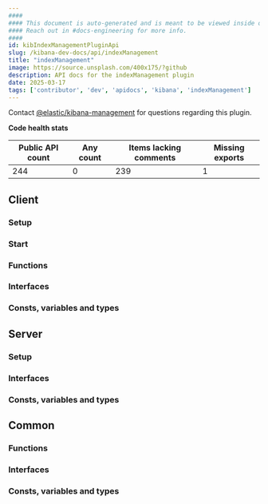 ```yaml
---
####
#### This document is auto-generated and is meant to be viewed inside our experimental, new docs system.
#### Reach out in #docs-engineering for more info.
####
id: kibIndexManagementPluginApi
slug: /kibana-dev-docs/api/indexManagement
title: "indexManagement"
image: https://source.unsplash.com/400x175/?github
description: API docs for the indexManagement plugin
date: 2025-03-17
tags: ['contributor', 'dev', 'apidocs', 'kibana', 'indexManagement']
---
```




Contact [@elastic/kibana-management](https://github.com/orgs/elastic/teams/kibana-management) for questions regarding this plugin.

**Code health stats**

| Public API count  | Any count | Items lacking comments | Missing exports |
|-------------------|-----------|------------------------|-----------------|
| 244 | 0 | 239 | 1 |

## Client

### Setup
<DocDefinitionList data={[indexManagementObj.client.setup]}/>

### Start
<DocDefinitionList data={[indexManagementObj.client.start]}/>

### Functions
<DocDefinitionList data={indexManagementObj.client.functions}/>

### Interfaces
<DocDefinitionList data={indexManagementObj.client.interfaces}/>

### Consts, variables and types
<DocDefinitionList data={indexManagementObj.client.misc}/>

## Server

### Setup
<DocDefinitionList data={[indexManagementObj.server.setup]}/>

### Interfaces
<DocDefinitionList data={indexManagementObj.server.interfaces}/>

### Consts, variables and types
<DocDefinitionList data={indexManagementObj.server.misc}/>

## Common

### Functions
<DocDefinitionList data={indexManagementObj.common.functions}/>

### Interfaces
<DocDefinitionList data={indexManagementObj.common.interfaces}/>

### Consts, variables and types
<DocDefinitionList data={indexManagementObj.common.misc}/>

